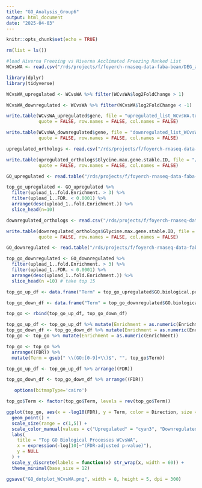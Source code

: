 ```yaml
---
title: "GO_Analysis_Group6"
output: html_document
date: "2025-04-03"
---
```


```r
knitr::opts_chunk$set(echo = TRUE)
```

```r
rm(list = ls())
```

```r
#load Hiverna Freezing vs Hiverna Acclimated Freezing Ranked List
WCvsWA <- read.csv("/rds/projects/f/foyerch-rnaseq-data-faba-bean/DEG_analysis/rankedlist_WCvsWA.csv", header = TRUE)
```

```r
library(dplyr)
library(tidyverse)
```

```r
WCvsWA_upregulated <- WCvsWA %>% filter(WCvsWA$log2FoldChange > 1)
```

```r
WCvsWA_downregulated <- WCvsWA %>% filter(WCvsWA$log2FoldChange < -1)
```

```r
write.table(WCvsWA_upregulated$gene, file = "upregulated_list_WCvsWA.txt", 
            quote = FALSE, row.names = FALSE, col.names = FALSE)
```

```r
write.table(WCvsWA_downregulated$gene, file = "downregulated_list_WCvsWA.txt", 
            quote = FALSE, row.names = FALSE, col.names = FALSE)
```

```r
upregulated_orthologs <- read.csv("/rds/projects/f/foyerch-rnaseq-data-faba-bean/GO_analysis/WCvsWA/mart_export.txt")
```

```r
write.table(upregulated_orthologs$Glycine.max.gene.stable.ID, file = "/rds/projects/f/foyerch-rnaseq-data-faba-bean/GO_analysis/WCvsWA/upregulated_orthologs_id.txt", 
            quote = FALSE, row.names = FALSE, col.names = FALSE)
```

```r
GO_upregulated <- read.table("/rds/projects/f/foyerch-rnaseq-data-faba-bean/GO_analysis/WCvsWA/analysis.txt", header = TRUE, sep = "\t", quote = "", stringsAsFactors = FALSE)
```

```r
top_go_upregulated <- GO_upregulated %>%
  filter(upload_1..fold.Enrichment. > 3) %>%
  filter(upload_1..FDR. < 0.0001) %>%
  arrange(desc(upload_1..fold.Enrichment.)) %>%
  slice_head(n=10)
```

```r
downregulated_orthologs <- read.csv("/rds/projects/f/foyerch-rnaseq-data-faba-bean/GO_analysis/WCvsWA/mart_export_down.txt")
```

```r
write.table(downregulated_orthologs$Glycine.max.gene.stable.ID, file = "/rds/projects/f/foyerch-rnaseq-data-faba-bean/GO_analysis/WCvsWA/downregulated_orthologs_id.txt", 
            quote = FALSE, row.names = FALSE, col.names = FALSE)
```

```r
GO_downregulated <- read.table("/rds/projects/f/foyerch-rnaseq-data-faba-bean/GO_analysis/WCvsWA/analysis_down.txt", header = TRUE, sep = "\t")
```

```r
top_go_downregulated <- GO_downregulated %>%
  filter(upload_1..fold.Enrichment. > 3) %>%
  filter(upload_1..FDR. < 0.0001) %>%
  arrange(desc(upload_1..fold.Enrichment.)) %>%
  slice_head(n =10) # take top 15
```

```r
top_go_up_df <- data.frame("Term" = top_go_upregulated$GO.biological.process.complete, "FDR" = top_go_upregulated$upload_1..FDR. , "Direction" = "Upregulated", "Enrichment" = top_go_upregulated$upload_1..fold.Enrichment.)

top_go_down_df <- data.frame("Term" = top_go_downregulated$GO.biological.process.complete, "FDR" = top_go_downregulated$upload_1..FDR. , "Direction" = "Downregulated", "Enrichment" = top_go_downregulated$upload_1..fold.Enrichment.)

top_go <- rbind(top_go_up_df, top_go_down_df)
```



```r
top_go_up_df <- top_go_up_df %>% mutate(Enrichment = as.numeric(Enrichment))
top_go_down_df <- top_go_down_df %>% mutate(Enrichment = as.numeric(Enrichment))
top_go <- top_go %>% mutate(Enrichment = as.numeric(Enrichment))
```

```r
top_go <- top_go %>% 
  arrange((FDR)) %>%
  mutate(Term = gsub(" \\(GO:[0-9]+\\)$", "", top_go$Term))
```

```r
top_go_up_df <- top_go_up_df %>% arrange((FDR))
```

```r
top_go_down_df <- top_go_down_df %>% arrange((FDR))
```

```r
   options(bitmapType='cairo')
```

```r
top_go$Term <- factor(top_go$Term, levels = rev(top_go$Term))

ggplot(top_go, aes(x = -log10(FDR), y = Term, color = Direction, size = Enrichment)) +
  geom_point() +
  scale_size(range = c(1,5)) +
  scale_color_manual(values = c("Upregulated" = "cyan3", "Downregulated" = "darksalmon")) +
  labs(
    title = "Top GO Biological Processes WCvsWA",
    x = expression(-log[10]~"(FDR-adjusted p-value)"),
    y = NULL
  ) +
  scale_y_discrete(labels = function(x) str_wrap(x, width = 60)) +
  theme_minimal(base_size = 12)

ggsave("GO_dotplot_WCvsWA.png", width = 8, height = 5, dpi = 300)
```